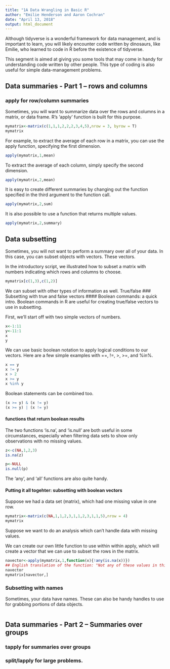 ---
title: "1A Data Wrangling in Basic R"
author: "Emilie Henderson and Aaron Cochran"
date: "April 13, 2018"
output: html_document
---

Although tidyverse is a wonderful framework for data management, and is important to learn, you will likely encounter code written by dinosaurs, like Emilie, who learned to code in R before the existence of tidyverse.

This segment is aimed at giving you some tools that may come in handy for understanding code written by other people.  This type of coding is also useful for simple data-management problems.
  
## Data summaries - Part 1 -- rows and columns
### apply for row/column summaries
Sometimes, you will want to summarize data over the rows and columns in a matrix, or data frame.  R's 'apply' function is built for this purpose. 
```{r}
mymatrix<-matrix(c(1,1,1,2,2,2,3,4,5),nrow = 3, byrow = T)
mymatrix
```

For example, to extract the average of each row in a matrix, you can use the apply function, specifying the first dimension.
```{r}
apply(mymatrix,1,mean)
```

To extract the average of each column, simply specify the second dimension.
```{r}
apply(mymatrix,2,mean)
```

It is easy to create different summaries by changing out the function specified in the third argument to the function call.

```{r}
apply(mymatrix,2,sum)
```

It is also possible to use a function that returns multiple values.
```{r}
apply(mymatrix,2,summary)
```

## Data subsetting
Sometimes, you will not want to perform a summary over all of your data.  In this case, you can subset objects with vectors.  These vectors. 

In the introductory script, we illustrated how to subset a matrix with numbers indicating which rows and columns to choose.

```{r}
mymatrix[c(1,3),c(1,2)]
```

We can subset with other types of information as well. True/false 
### Subsetting with true and false vectors
#### Boolean commands: a quick intro.
Boolean commands in R are useful for creating true/false vectors to use in subsetting. 

First, we'll start off with two simple vectors of numbers.
```{r}
x<-1:11
y<-11:1
x
y
```

We can use basic boolean notation to apply logical conditions to our vectors. Here are a few simple examples with ==, !=, >, >=, and %in%. 
```{r}
x == y
x != y
x > 2
x >= y
x %in% y
```

Boolean statements can be combined too.
```{r}
(x >= y) & (x != y)
(x >= y) | (x != y)
```

#### functions that return boolean results
The two functions 'is.na', and 'is.null' are both useful in some circumstances, especially when filtering data sets to show only observations with no missing values.
```{r}
z<-c(NA,1,2,3)
is.na(z)
```

```{r}
p<-NULL
is.null(p)
```

The 'any', and 'all' functions are also quite handy.

#### Putting it all togehter: subsetting with boolean vectors
Suppose we had a data set (matrix), which had one missing value in one row.
```{r}
mymatrix<-matrix(c(NA,1,1,2,3,1,1,2,3,1,1,5),nrow = 4)
mymatrix

```


Suppose we want to do an analysis which can't handle data with missing values.

We can create our own little function to use within within apply, which will create a vector that we can use to subset the rows in the matrix.

```{r}
navector<-apply(mymatrix,1,function(x){!any(is.na(x))})
## English translation of the function: "Not any of these values in this row of mymatrix contain NA values"
navector
mymatrix[navector,]
```

### Subsetting with names
Sometimes, your data have names.  These can also be handy handles to use for grabbing portions of data objects.
```{r}

```
## Data summaries - Part 2 -- Summaries over groups
### tapply for summaries over groups
### split/lapply for large problems.